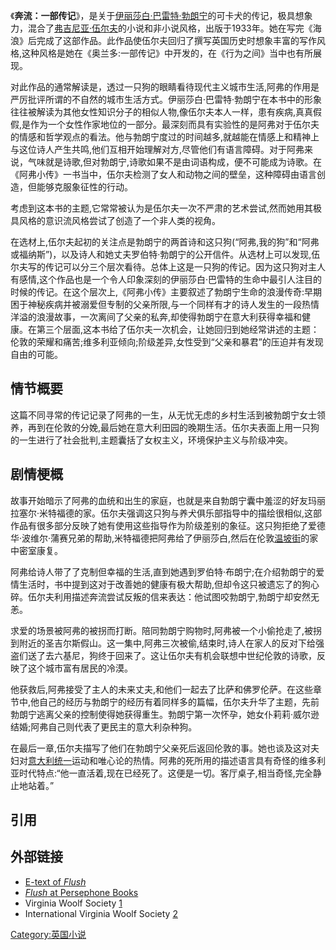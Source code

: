 {{Copyedit translation|time=2019-02-04T13:09:46+00:00}}
{{copyedit|time=2019-02-04T13:09:46+00:00}}
《'''奔流：一部传记'''》，是关于[[伊丽莎白·巴雷特·勃朗宁|伊丽莎白·巴雷特·勃朗宁]]的可卡犬的传记，极具想象力，混合了[[弗吉尼亚·吴尔夫|弗吉尼亚·伍尔夫]]的小说和非小说风格，出版于1933年。她在写完《海浪》后完成了这部作品。此作品使伍尔夫回归了撰写英国历史时想象丰富的写作风格,这种风格是她在《奥兰多:一部传记》中开发的，在《行为之间》当中也有所展现。

对此作品的通常解读是，透过一只狗的眼睛看待现代主义城市生活,阿弗的作用是严厉批评所谓的不自然的城市生活方式。伊丽莎白·巴雷特·勃朗宁在本书中的形象往往被解读为其他女性知识分子的相似人物,像伍尔夫本人一样，患有疾病,真真假假,是作为一个女性作家地位的一部分。最深刻而具有实验性的是阿弗对于伍尔夫的情感和哲学观点的看法。他与勃朗宁度过的时间越多,就越能在情感上和精神上与这位诗人产生共鸣,他们互相开始理解对方,尽管他们有语言障碍。对于阿弗来说，气味就是诗歌,但对勃朗宁,诗歌如果不是由词语构成，便不可能成为诗歌。在《阿弗小传》一书当中，伍尔夫检测了女人和动物之间的壁垒，这种障碍由语言创造，但能够克服象征性的行动。

考虑到这本书的主题,它常常被认为是伍尔夫一次不严肃的艺术尝试,然而她用其极具风格的意识流风格尝试了创造了一个非人类的视角。

在选材上,伍尔夫起初的关注点是勃朗宁的两首诗和这只狗(“阿弗,我的狗”和“阿弗或福纳斯”)，以及诗人和她丈夫罗伯特·勃朗宁的公开信件。从选材上可以发现,伍尔夫写的传记可以分三个层次看待。总体上这是一只狗的传记。因为这只狗对主人有感情,这个作品也是一个令人印象深刻的伊丽莎白·巴雷特的生命中最引人注目的时候的传记。在这个层次上,《阿弗小传》主要叙述了勃朗宁生命的浪漫传奇:早期困于神秘疾病并被溺爱但专制的父亲所限,与一个同样有才的诗人发生的一段热情洋溢的浪漫故事，一次离间了父亲的私奔,却使得勃朗宁在意大利获得幸福和健康。在第三个层面,这本书给了伍尔夫一次机会，让她回归到她经常讲述的主题：伦敦的荣耀和痛苦;维多利亚倾向;阶级差异,女性受到“父亲和暴君”的压迫并有发现自由的可能。

== 情节概要 ==
这篇不同寻常的传记记录了阿弗的一生，从无忧无虑的乡村生活到被勃朗宁女士领养，再到在伦敦的分娩,最后她在意大利田园的晚期生活。伍尔夫表面上用一只狗的一生进行了社会批判,主题囊括了女权主义，环境保护主义与阶级冲突。

== 剧情梗概 ==
故事开始暗示了阿弗的血统和出生的家庭，也就是来自勃朗宁囊中羞涩的好友玛丽拉塞尔·米特福德的家。伍尔夫强调这只狗与养犬俱乐部指导中的描绘很相似,这部作品有很多部分反映了她有使用这些指导作为阶级差别的象征。这只狗拒绝了爱德华·波维尔·蒲赛兄弟的帮助,米特福德把阿弗给了伊丽莎白,然后在伦敦[[温坡街|温坡街]]的家中密室康复。

阿弗给诗人带了了克制但幸福的生活,直到她遇到罗伯特·布朗宁;在介绍勃朗宁的爱情生活时，书中提到这对于改善她的健康有极大帮助,但却令这只被遗忘了的狗心碎。伍尔夫利用描述奔流尝试反叛的信来表达：他试图咬勃朗宁,勃朗宁却安然无恙。

求爱的场景被阿弗的被拐而打断。陪同勃朗宁购物时,阿弗被一个小偷抢走了,被拐到附近的圣吉尔斯假山。这一集中,阿弗三次被偷,结束时,诗人在家人的反对下给强盗们送了去六基尼，狗终于回来了。这让伍尔夫有机会联想中世纪伦敦的诗歌，反映了这个城市富有居民的冷漠。

他获救后,阿弗接受了主人的未来丈夫,和他们一起去了比萨和佛罗伦萨。在这些章节中,他自己的经历与勃朗宁的经历有着同样多的篇幅，伍尔夫升华了主题，先前勃朗宁逃离父亲的控制使得她获得重生。勃朗宁第一次怀孕，她女仆莉莉·威尔逊结婚;阿弗自己则代表了更民主的意大利杂种狗。

在最后一章,伍尔夫描写了他们在勃朗宁父亲死后返回伦敦的事。她也谈及这对夫妇对[[意大利统一|意大利统一]]运动和唯心论的热情。阿弗的死所用的描述语言具有奇怪的维多利亚时代特点:“他一直活着,现在已经死了。这便是一切。客厅桌子,相当奇怪,完全静止地站着。”

== 引用 ==
{{reflist}}

== 外部链接 ==
* [https://web.archive.org/web/20060421201640/http://etext.library.adelaide.edu.au/w/woolf/virginia/w91f/ E-text of ''Flush'']
* [https://web.archive.org/web/20130523045946/http://www.persephonebooks.co.uk/books/flush/ ''Flush'' at Persephone Books]
* Virginia Woolf Society [http://www.virginiawoolfsociety.co.uk/]{{Webarchive|url=http://archive.wikiwix.com/cache/20110224112341/http://www.virginiawoolfsociety.co.uk/ |date=2011-02-24 }}
* International Virginia Woolf Society [http://www.utoronto.ca/IVWS/] {{Wayback|url=http://www.utoronto.ca/IVWS/ |date=20050323101012 }}

[[Category:英国小说|Category:英国小说]]
